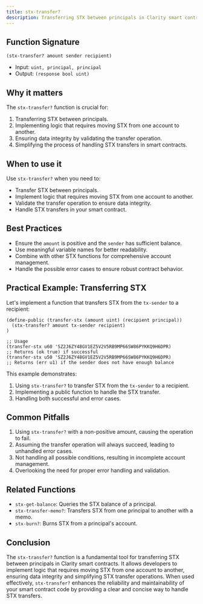 ```yaml
---
title: stx-transfer?
description: Transferring STX between principals in Clarity smart contracts.
---
```


## Function Signature

```clarity
(stx-transfer? amount sender recipient)
```

- Input: `uint, principal, principal`
- Output: `(response bool uint)`

## Why it matters

The `stx-transfer?` function is crucial for:

1. Transferring STX between principals.
2. Implementing logic that requires moving STX from one account to another.
3. Ensuring data integrity by validating the transfer operation.
4. Simplifying the process of handling STX transfers in smart contracts.

## When to use it

Use `stx-transfer?` when you need to:

- Transfer STX between principals.
- Implement logic that requires moving STX from one account to another.
- Validate the transfer operation to ensure data integrity.
- Handle STX transfers in your smart contract.

## Best Practices

- Ensure the `amount` is positive and the `sender` has sufficient balance.
- Use meaningful variable names for better readability.
- Combine with other STX functions for comprehensive account management.
- Handle the possible error cases to ensure robust contract behavior.

## Practical Example: Transferring STX

Let's implement a function that transfers STX from the `tx-sender` to a recipient:

```clarity
(define-public (transfer-stx (amount uint) (recipient principal))
  (stx-transfer? amount tx-sender recipient)
)

;; Usage
(transfer-stx u60 'SZ2J6ZY48GV1EZ5V2V5RB9MP66SW86PYKKQ9H6DPR) 
;; Returns (ok true) if successful
(transfer-stx u50 'SZ2J6ZY48GV1EZ5V2V5RB9MP66SW86PYKKQ9H6DPR) 
;; Returns (err u1) if the sender does not have enough balance
```

This example demonstrates:
1. Using `stx-transfer?` to transfer STX from the `tx-sender` to a recipient.
2. Implementing a public function to handle the STX transfer.
3. Handling both successful and error cases.

## Common Pitfalls

1. Using `stx-transfer?` with a non-positive amount, causing the operation to fail.
2. Assuming the transfer operation will always succeed, leading to unhandled error cases.
3. Not handling all possible conditions, resulting in incomplete account management.
4. Overlooking the need for proper error handling and validation.

## Related Functions

- `stx-get-balance`: Queries the STX balance of a principal.
- `stx-transfer-memo?`: Transfers STX from one principal to another with a memo.
- `stx-burn?`: Burns STX from a principal's account.

## Conclusion

The `stx-transfer?` function is a fundamental tool for transferring STX between principals in Clarity smart contracts. It allows developers to implement logic that requires moving STX from one account to another, ensuring data integrity and simplifying STX transfer operations. When used effectively, `stx-transfer?` enhances the reliability and maintainability of your smart contract code by providing a clear and concise way to handle STX transfers.
